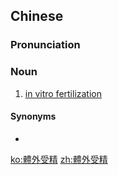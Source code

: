 {{also|体外受精}}
==Chinese==
{{zh-forms|s=体外受精|type=22}}

===Pronunciation===
{{zh-pron
|m=tǐwài shòujīng
|c=tai2 ngoi6 sau6 zing1
|cat=n
}}

===Noun===
{{zh-noun}}

# [[in vitro fertilization]]

====Synonyms====
* {{zh-l|體外人工受精}}

{{zh-cat|Medicine}}

[[ko:體外受精]]
[[zh:體外受精]]